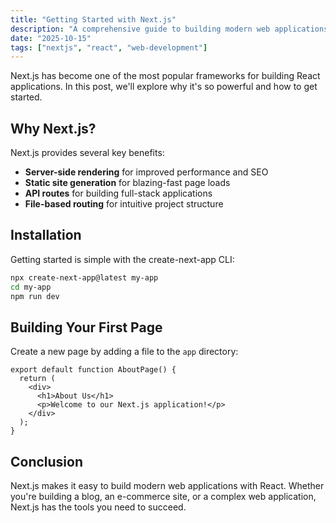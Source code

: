 ```yaml
---
title: "Getting Started with Next.js"
description: "A comprehensive guide to building modern web applications with Next.js and React"
date: "2025-10-15"
tags: ["nextjs", "react", "web-development"]
---
```


Next.js has become one of the most popular frameworks for building React applications. In this post, we'll explore why it's so powerful and how to get started.

## Why Next.js?

Next.js provides several key benefits:

* **Server-side rendering** for improved performance and SEO
* **Static site generation** for blazing-fast page loads
* **API routes** for building full-stack applications
* **File-based routing** for intuitive project structure

## Installation

Getting started is simple with the create-next-app CLI:

```bash
npx create-next-app@latest my-app
cd my-app
npm run dev
```

## Building Your First Page

Create a new page by adding a file to the `app` directory:

```tsx
export default function AboutPage() {
  return (
    <div>
      <h1>About Us</h1>
      <p>Welcome to our Next.js application!</p>
    </div>
  );
}
```

## Conclusion

Next.js makes it easy to build modern web applications with React. Whether you're building a blog, an e-commerce site, or a complex web application, Next.js has the tools you need to succeed.
